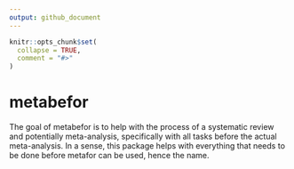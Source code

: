 ```yaml
---
output: github_document
---
```


<!-- README.md is generated from README.Rmd. Please edit that file -->

```r
knitr::opts_chunk$set(
  collapse = TRUE,
  comment = "#>"
)
```
# metabefor

The goal of metabefor is to help with the process of a systematic review and potentially meta-analysis, specifically with all tasks before the actual meta-analysis. In a sense, this package helps with everything that needs to be done before metafor can be used, hence the name.

